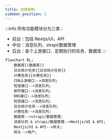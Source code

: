 ```yaml
---
title: 总体架构
sidebar_position: 1
---
```


:::info
所有功能模块分为三类：
- 前台：包括 Nextjs/UI、API
- 中台：消息队列、strapi/数据管理
- 后台：各个上游接口、定期执行的任务、数据库
:::

```mermaid
flowchart RL;
    数据库[(数据库)]
    日志统计任务{{日志统计任务}}
    计费任务{{计费任务}}
    CDN上游接口-->消息队列;
    短信接口-->消息队列;
    邮件接口-->消息队列;
    DNS接口-->消息队列;
    短信接口-->消息队列;
    日志统计任务-->消息队列;
    计费任务-->消息队列;
    数据库-->strapi/数据管理;
    消息队列 & strapi/数据管理-->Nextjs/UI & API;
    Nextjs/UI & API-->网关;
    网关-->用户;
```

